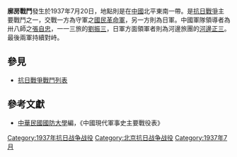 {{Infobox Military Conflict|
campaign=|
image=|
caption=|
conflict=廓房戰鬥|
date=1937年7月20日|
place=[[中國|中國]]北平東南|
result=兩軍持續對峙|
combatant1=中華民國國民革命軍|
combatant2=日軍之中國派遣軍（關東軍）| 
commander1=張自忠、劉振三|
commander2=河邊正三|
strength1=五千|
strength2=萬餘|
casualties1=|
casualties2=|
}}
'''廓房戰鬥'''發生於1937年7月20日，地點則是在[[中國|中國]]北平東南一帶。是[[抗日戰爭|抗日戰爭]]主要戰鬥之一，交戰一方為守軍之[[國民革命軍|國民革命軍]]，另一方則為日軍。中國軍隊領導者為卅八師之[[張自忠|張自忠]]，一一三旅的[[劉振三|劉振三]]，日軍方面領軍者則為河邊旅團的[[河邊正三|河邊正三]]。最後兩軍持續對峙。
==參見==
*[[抗日戰爭戰鬥列表|抗日戰爭戰鬥列表]]
==參考文獻==
*[[中華民國|中華民國]][[國防大學_(臺灣)|國防大學]]編，《中國現代軍事史主要戰役表》

[[Category:1937年抗日战争战役|Category:1937年抗日战争战役]]
[[Category:北京抗日战争战役|Category:北京抗日战争战役]]
[[Category:1937年7月|Category:1937年7月]]